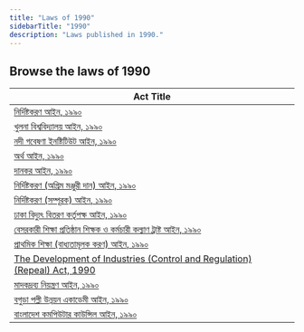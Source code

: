 ```yaml
---
title: "Laws of 1990"
sidebarTitle: "1990"
description: "Laws published in 1990."
---
```


## Browse the laws of 1990

| Act Title |
|-----------|
| [নির্দিষ্টকরণ আইন, ১৯৯০](/laws/act-747) |
| [খুলনা বিশ্ববিদ্যালয় আইন, ১৯৯০](/laws/act-746) |
| [নদী গবেষণা ইনষ্টিটিউট আইন, ১৯৯০](/laws/act-745) |
| [অর্থ আইন, ১৯৯০](/laws/act-744) |
| [দানকর আইন, ১৯৯০](/laws/act-743) |
| [নির্দিষ্টকরণ (অগ্রিম মঞ্জুরী দান) আইন, ১৯৯০](/laws/act-742) |
| [নির্দিষ্টকরণ (সম্পূরক) আইন, ১৯৯০](/laws/act-741) |
| [ঢাকা বিদ্যুৎ বিতরণ কর্তৃপক্ষ আইন, ১৯৯০](/laws/act-740) |
| [বেসরকারী শিক্ষা প্রতিষ্ঠান শিক্ষক ও কর্মচারী কল্যাণ ট্রাষ্ট আইন, ১৯৯০](/laws/act-739) |
| [প্রাথমিক শিক্ষা (বাধ্যতামূলক করণ) আইন, ১৯৯০](/laws/act-738) |
| [The Development of Industries (Control and Regulation) (Repeal) Act, 1990](/laws/act-737) |
| [মাদকদ্রব্য নিয়ন্ত্রণ আইন, ১৯৯০](/laws/act-736) |
| [বগুড়া পল্লী উন্নয়ন একাডেমী আইন, ১৯৯০](/laws/act-735) |
| [বাংলাদেশ কমপিউটার কাউন্সিল আইন, ১৯৯০](/laws/act-734) |

